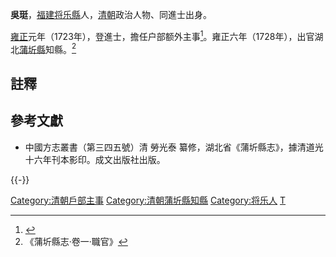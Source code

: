 '''吳珽'''，[[福建|福建]][[将乐县|将乐縣]]人，[[清朝|清朝]]政治人物、同進士出身。

[[雍正|雍正]]元年（1723年），登進士，擔任户部额外主事<ref>{{cite news|title=福建三明市志-第一节　历代进士(已知)名表|author=福建省地方志编纂委员会|url=http://www.fjsq.gov.cn/showtext.asp?ToBook=3147&index=3580|accessdate=2013-08-31|newspaper=福建省地方志编纂委员会|archive-url=https://web.archive.org/web/20131002173013/http://www.fjsq.gov.cn/showtext.asp?ToBook=3147&index=3580|archive-date=2013-10-02|dead-url=yes}}</ref>。雍正六年（1728年），出官湖北[[蒲圻縣|蒲圻縣]]知縣。<ref>《蒲圻縣志·卷一·職官》</ref>

==註釋==
{{reflist}}

==參考文獻==
*中國方志叢書（第三四五號）清 勞光泰 纂修，湖北省《蒲圻縣志》，據清道光十六年刊本影印。成文出版社出版。

{{-}}
{{start box}}
{{s-off}}
{{succession box|[[周思呂|周思呂]]|[[樊本淏|樊本淏]]|[[湖北|湖北]][[蒲圻縣|蒲圻縣]][[蒲圻縣知縣列表|知縣]]|<small>[[雍正|雍正]]六年（1728年）上任</small>}}
{{end box}}

{{雍正元年癸卯恩科殿試金榜}}
{{DEFAULTSORT:Wu吳}}
[[Category:清朝戶部主事|Category:清朝戶部主事]]
[[Category:清朝蒲圻縣知縣|Category:清朝蒲圻縣知縣]]
[[Category:将乐人|Category:将乐人]]
[[Category:吴姓|T]]